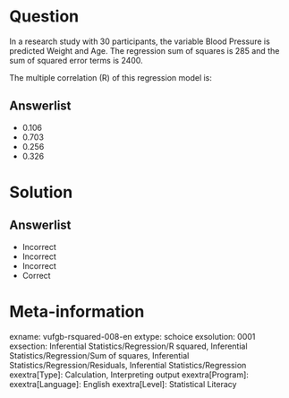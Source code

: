 Question
========

In a research study with 30 participants, the variable Blood Pressure is predicted Weight and Age. The regression sum of squares is 285 and the sum of squared error terms is 2400.

The multiple correlation (R) of this regression model is:

  
Answerlist
----------
* 0.106
* 0.703
* 0.256
* 0.326

Solution
========

Answerlist
----------
* Incorrect
* Incorrect
* Incorrect
* Correct

Meta-information
================
exname: vufgb-rsquared-008-en
extype: schoice
exsolution: 0001
exsection: Inferential Statistics/Regression/R squared, Inferential Statistics/Regression/Sum of squares, Inferential Statistics/Regression/Residuals, Inferential Statistics/Regression
exextra[Type]: Calculation, Interpreting output
exextra[Program]: 
exextra[Language]: English
exextra[Level]: Statistical Literacy